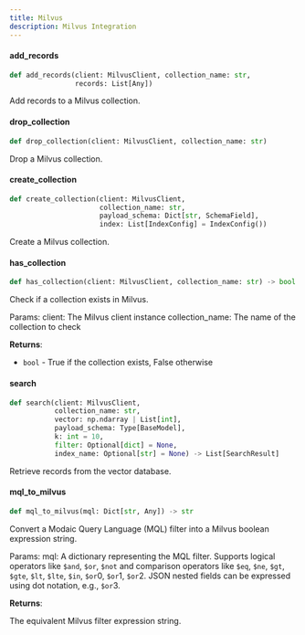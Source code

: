 ```yaml
---
title: Milvus
description: Milvus Integration
---
```


#### add\_records

```python
def add_records(client: MilvusClient, collection_name: str,
                records: List[Any])
```

Add records to a Milvus collection.

#### drop\_collection

```python
def drop_collection(client: MilvusClient, collection_name: str)
```

Drop a Milvus collection.

#### create\_collection

```python
def create_collection(client: MilvusClient,
                      collection_name: str,
                      payload_schema: Dict[str, SchemaField],
                      index: List[IndexConfig] = IndexConfig())
```

Create a Milvus collection.

#### has\_collection

```python
def has_collection(client: MilvusClient, collection_name: str) -> bool
```

Check if a collection exists in Milvus.

Params:
client: The Milvus client instance
collection_name: The name of the collection to check

**Returns**:

- `bool` - True if the collection exists, False otherwise

#### search

```python
def search(client: MilvusClient,
           collection_name: str,
           vector: np.ndarray | List[int],
           payload_schema: Type[BaseModel],
           k: int = 10,
           filter: Optional[dict] = None,
           index_name: Optional[str] = None) -> List[SearchResult]
```

Retrieve records from the vector database.

#### mql\_to\_milvus

```python
def mql_to_milvus(mql: Dict[str, Any]) -> str
```

Convert a Modaic Query Language (MQL) filter into a Milvus boolean expression string.

Params:
mql: A dictionary representing the MQL filter. Supports logical operators
like `$and`, `$or`, `$not` and comparison operators like `$eq`, `$ne`,
`$gt`, `$gte`, `$lt`, `$lte`, `$in`, `$or`0, `$or`1, `$or`2.
JSON nested fields can be expressed using dot notation, e.g.,
`$or`3.

**Returns**:

  The equivalent Milvus filter expression string.

